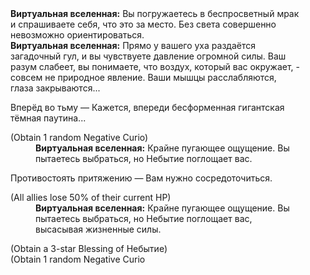 {{Диалог Начало}}
:'''Виртуальная вселенная:''' Вы погружаетесь в беспросветный мрак и спрашиваете себя, что это за место. Без света совершенно невозможно ориентироваться.
:'''Виртуальная вселенная:''' Прямо у вашего уха раздаётся загадочный гул, и вы чувствуете давление огромной силы. Ваш разум слабеет, вы понимаете, что воздух, который вас окружает, - совсем не природное явление. Ваши мышцы расслабляются, глаза закрываются...
:{{Диалог|Звезда}} Вперёд во тьму &mdash; Кажется, впереди бесформенная гигантская тёмная паутина...
:;(Obtain 1 random Negative Curio)
::'''Виртуальная вселенная:''' Крайне пугающее ощущение. Вы пытаетесь выбраться, но Небытие поглощает вас.
:{{Диалог|Звезда}} Противостоять притяжению &mdash; Вам нужно сосредоточиться.
:;(All allies lose 50% of their current HP)
::'''Виртуальная вселенная:''' Крайне пугающее ощущение. Вы пытаетесь выбраться, но Небытие поглощает вас, высасывая жизненные силы.
:{{SU Special Dialogue|Эрудиция|Можно ослабить оборону|Получить благословения Небытия 3★: 1, случайные негативные диковины: 1.}}
:;(Obtain a 3-star Blessing of Небытие)
:;(Obtain 1 random Negative Curio
{{Диалог Конец}}